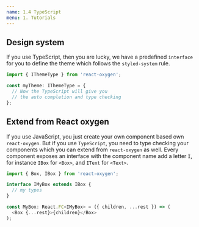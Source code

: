 ```yaml
---
name: 1.4 TypeScript
menu: 1. Tutorials
---
```


## Design system

If you use TypeScript, then you are lucky, we have a predefined `interface` for you to define the theme which follows the `styled-system` rule.

```typescript
import { IThemeType } from 'react-oxygen';

const myTheme: IThemeType = {
  // Now the TypeScript will give you
  // the auto completion and type checking
};
```

## Extend from React oxygen

If you use JavaScript, you just create your own component based own `react-oxygen`. But if you use `TypeScript`, you need to type checking your components which you can extend from `react-oxygen` as well. Every component exposes an interface with the component name add a letter `I`, for instance `IBox` for `<Box>`, and `IText` for `<Text>`.

```typescript
import { Box, IBox } from 'react-oxygen';

interface IMyBox extends IBox {
  // my types
}

const MyBox: React.FC<IMyBox> = ({ children, ...rest }) => (
  <Box {...rest}>{children}</Box>
);
```
